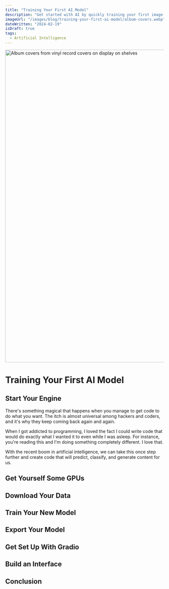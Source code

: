 ```yaml
---
title: "Training Your First AI Model"
description: "Get started with AI by quickly training your first image classifier AI model."
imageUrl: "/images/blog/training-your-first-ai-model/album-covers.webp"
dateWritten: "2024-02-19"
isDraft: true
tags:
  - Artificial Intelligence
---
```


<img alt="Album covers from vinyl record covers on display on shelves" src="/images/blog/training-your-first-ai-model/album-covers.webp" width="1500" height="991">

# Training Your First AI Model

## Start Your Engine

There's something magical that happens when you manage to get code to do what you want. The itch is almost universal among hackers and coders, and it's why they keep coming back again and again.

When I got addicted to programming, I loved the fact I could write code that would do exactly what I wanted it to even while I was asleep. For instance, you're reading this and I'm doing something completely different. I love that.

With the recent boom in artificial intelligence, we can take this once step further and create code that will predict, classify, and generate content for us.

## Get Yourself Some GPUs

## Download Your Data

## Train Your New Model

## Export Your Model

## Get Set Up With Gradio

## Build an Interface

## Conclusion
